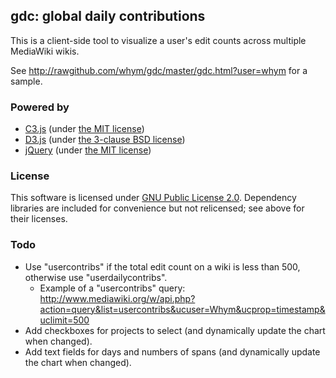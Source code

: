 ==gdc: global daily contributions==

This is a client-side tool to visualize a user's edit counts across multiple MediaWiki wikis.

See http://rawgithub.com/whym/gdc/master/gdc.html?user=whym for a sample.

===Powered by===

* [http://c3js.org C3.js] (under [https://github.com/masayuki0812/c3/blob/master/LICENSE the MIT license])
* [http://d3js.org D3.js] (under [https://github.com/mbostock/d3/blob/master/LICENSE the 3-clause BSD license])
* [https://jquery.com jQuery] (under [https://github.com/jquery/jquery/blob/master/MIT-LICENSE.txt the MIT license])

===License===

This software is licensed under [http://www.gnu.org/licenses/gpl-2.0.html GNU Public License 2.0].  Dependency libraries are included for convenience but not relicensed; see above for their licenses.

===Todo===

* Use "usercontribs" if the total edit count on a wiki is less than 500, otherwise use "userdailycontribs".
** Example of a "usercontribs" query: http://www.mediawiki.org/w/api.php?action=query&list=usercontribs&ucuser=Whym&ucprop=timestamp&uclimit=500
* Add checkboxes for projects to select (and dynamically update the chart when changed).
* Add text fields for days and numbers of spans (and dynamically update the chart when changed).
